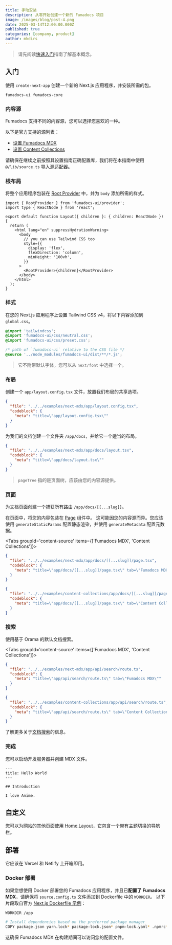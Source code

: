 ```yaml
---
title: 手动安装
description: 从零开始创建一个新的 Fumadocs 项目
image: /images/blog/post-4.png
date: 2025-03-14T12:00:00.000Z
published: true
categories: [company, product]
author: mkdirs
---
```


> 请先阅读[快速入门](/docs)指南了解基本概念。

## 入门

使用 `create-next-app` 创建一个新的 Next.js 应用程序，并安装所需的包。

```package-install
fumadocs-ui fumadocs-core
```

### 内容源

Fumadocs 支持不同的内容源，您可以选择您喜欢的一种。

以下是官方支持的源列表：

- [设置 Fumadocs MDX](/docs/mdx)
- [设置 Content Collections](/docs/headless/content-collections)

请确保在继续之前按照其设置指南正确配置库，我们将在本指南中使用 `@/lib/source.ts` 导入源适配器。

### 根布局

将整个应用程序包装在 [Root Provider](/docs/layouts/root-provider) 中，并为 `body` 添加所需的样式。

```tsx
import { RootProvider } from 'fumadocs-ui/provider';
import type { ReactNode } from 'react';

export default function Layout({ children }: { children: ReactNode }) {
  return (
    <html lang="en" suppressHydrationWarning>
      <body
        // you can use Tailwind CSS too
        style={{
          display: 'flex',
          flexDirection: 'column',
          minHeight: '100vh',
        }}
      >
        <RootProvider>{children}</RootProvider>
      </body>
    </html>
  );
}
```

### 样式

在您的 Next.js 应用程序上设置 Tailwind CSS v4，将以下内容添加到 `global.css`。

```css title="Tailwind CSS"
@import 'tailwindcss';
@import 'fumadocs-ui/css/neutral.css';
@import 'fumadocs-ui/css/preset.css';

/* path of `fumadocs-ui` relative to the CSS file */
@source '../node_modules/fumadocs-ui/dist/**/*.js';
```

> 它不附带默认字体，您可以从 `next/font` 中选择一个。

### 布局

创建一个 `app/layout.config.tsx` 文件，放置我们布局的共享选项。

```json doc-gen:file
{
  "file": "../../examples/next-mdx/app/layout.config.tsx",
  "codeblock": {
    "meta": "title=\"app/layout.config.tsx\""
  }
}
```

为我们的文档创建一个文件夹 `/app/docs`，并给它一个适当的布局。

```json doc-gen:file
{
  "file": "../../examples/next-mdx/app/docs/layout.tsx",
  "codeblock": {
    "meta": "title=\"app/docs/layout.tsx\""
  }
}
```

> `pageTree` 指的是页面树，应该由您的内容源提供。

### 页面

为文档页面创建一个捕获所有路由 `/app/docs/[[...slug]]`。

在页面中，将您的内容包装在 [Page](/docs/layouts/page) 组件中。
这可能因您的内容源而异。您应该使用 `generateStaticParams` 配置静态渲染，并使用 `generateMetadata` 配置元数据。

<Tabs groupId='content-source' items={['Fumadocs MDX', 'Content Collections']}>

```json doc-gen:file
{
  "file": "../../examples/next-mdx/app/docs/[[...slug]]/page.tsx",
  "codeblock": {
    "meta": "title=\"app/docs/[[...slug]]/page.tsx\" tab=\"Fumadocs MDX\""
  }
}
```

```json doc-gen:file
{
  "file": "../../examples/content-collections/app/docs/[[...slug]]/page.tsx",
  "codeblock": {
    "meta": "title=\"app/docs/[[...slug]]/page.tsx\" tab=\"Content Collections\""
  }
}
```

</Tabs>

### 搜索

使用基于 Orama 的默认文档搜索。

<Tabs groupId='content-source' items={['Fumadocs MDX', 'Content Collections']}>

```json doc-gen:file
{
  "file": "../../examples/next-mdx/app/api/search/route.ts",
  "codeblock": {
    "meta": "title=\"app/api/search/route.ts\" tab=\"Fumadocs MDX\""
  }
}
```

```json doc-gen:file
{
  "file": "../../examples/content-collections/app/api/search/route.ts",
  "codeblock": {
    "meta": "title=\"app/api/search/route.ts\" tab=\"Content Collections\""
  }
}
```

</Tabs>

了解更多关于[文档搜索](/docs/headless/search)的信息。

### 完成

您可以启动开发服务器并创建 MDX 文件。

```mdx title="content/docs/index.mdx"
---
title: Hello World
---

## Introduction

I love Anime.
```

## 自定义

您可以为网站的其他页面使用 [Home Layout](/docs/layouts/home-layout)，它包含一个带有主题切换的导航栏。

## 部署

它应该在 Vercel 和 Netlify 上开箱即用。

### Docker 部署

如果您想使用 Docker 部署您的 Fumadocs 应用程序，并且已**配置了 Fumadocs MDX**，请确保将 `source.config.ts` 文件添加到 Dockerfile 中的 `WORKDIR`。
以下片段取自官方 [Next.js Dockerfile 示例](https://github.com/vercel/next.js/blob/canary/examples/with-docker/Dockerfile)：

```zsh title="Dockerfile"
WORKDIR /app

# Install dependencies based on the preferred package manager
COPY package.json yarn.lock* package-lock.json* pnpm-lock.yaml* .npmrc* source.config.ts ./
```

这确保 Fumadocs MDX 在构建期间可以访问您的配置文件。